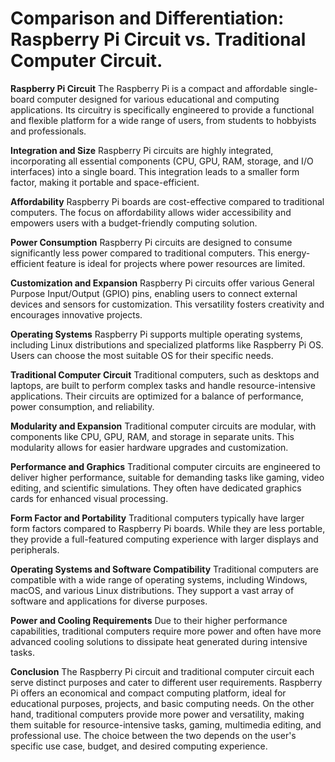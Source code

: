 # Comparison and Differentiation: Raspberry Pi Circuit vs. Traditional Computer Circuit. 

**Raspberry Pi Circuit** 
The Raspberry Pi is a compact and affordable single-board computer designed for various educational and computing applications. Its circuitry is specifically engineered to provide a functional and flexible platform for a wide range of users, from students to hobbyists and professionals.


**Integration and Size**
Raspberry Pi circuits are highly integrated, incorporating all essential components (CPU, GPU, RAM, storage, and I/O interfaces) into a single board. This integration leads to a smaller form factor, making it portable and space-efficient.

**Affordability**
Raspberry Pi boards are cost-effective compared to traditional computers. The focus on affordability allows wider accessibility and empowers users with a budget-friendly computing solution.

**Power Consumption**
Raspberry Pi circuits are designed to consume significantly less power compared to traditional computers. This energy-efficient feature is ideal for projects where power resources are limited.

**Customization and Expansion**
Raspberry Pi circuits offer various General Purpose Input/Output (GPIO) pins, enabling users to connect external devices and sensors for customization. This versatility fosters creativity and encourages innovative projects.

**Operating Systems**
Raspberry Pi supports multiple operating systems, including Linux distributions and specialized platforms like Raspberry Pi OS. Users can choose the most suitable OS for their specific needs.

**Traditional Computer Circuit**
Traditional computers, such as desktops and laptops, are built to perform complex tasks and handle resource-intensive applications. Their circuits are optimized for a balance of performance, power consumption, and reliability.

**Modularity and Expansion**
Traditional computer circuits are modular, with components like CPU, GPU, RAM, and storage in separate units. This modularity allows for easier hardware upgrades and customization.

**Performance and Graphics**
Traditional computer circuits are engineered to deliver higher performance, suitable for demanding tasks like gaming, video editing, and scientific simulations. They often have dedicated graphics cards for enhanced visual processing.

**Form Factor and Portability**
Traditional computers typically have larger form factors compared to Raspberry Pi boards. While they are less portable, they provide a full-featured computing experience with larger displays and peripherals.

**Operating Systems and Software Compatibility**
Traditional computers are compatible with a wide range of operating systems, including Windows, macOS, and various Linux distributions. They support a vast array of software and applications for diverse purposes.

**Power and Cooling Requirements**
Due to their higher performance capabilities, traditional computers require more power and often have more advanced cooling solutions to dissipate heat generated during intensive tasks.

**Conclusion**
The Raspberry Pi circuit and traditional computer circuit each serve distinct purposes and cater to different user requirements. Raspberry Pi offers an economical and compact computing platform, ideal for educational purposes, projects, and basic computing needs. On the other hand, traditional computers provide more power and versatility, making them suitable for resource-intensive tasks, gaming, multimedia editing, and professional use. The choice between the two depends on the user's specific use case, budget, and desired computing experience.
